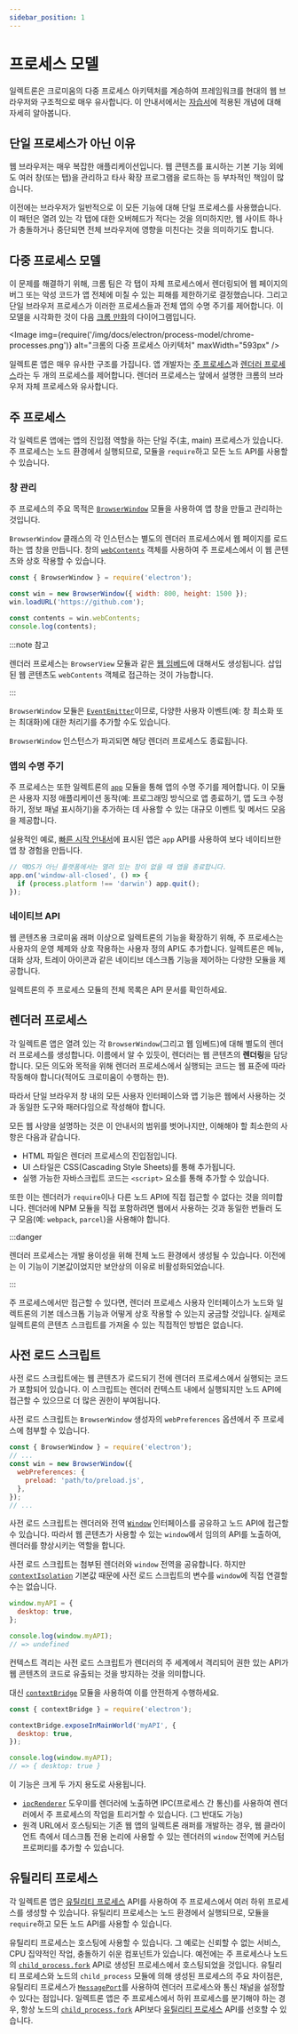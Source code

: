 ```yaml
---
sidebar_position: 1
---
```


# 프로세스 모델

일렉트론은 크로미움의 다중 프로세스 아키텍처를 계승하여 프레임워크를 현대의 웹 브라우저와 구조적으로 매우 유사합니다. 이 안내서에서는 [자습서](https://www.electronjs.org/docs/latest/tutorial/tutorial-prerequisites)에 적용된 개념에 대해 자세히 알아봅니다.

## 단일 프로세스가 아닌 이유

웹 브라우저는 매우 복잡한 애플리케이션입니다. 웹 콘텐츠를 표시하는 기본 기능 외에도 여러 창(또는 탭)을 관리하고 타사 확장 프로그램을 로드하는 등 부차적인 책임이 많습니다.

이전에는 브라우저가 일반적으로 이 모든 기능에 대해 단일 프로세스를 사용했습니다. 이 패턴은 열려 있는 각 탭에 대한 오버헤드가 적다는 것을 의미하지만, 웹 사이트 하나가 충돌하거나 중단되면 전체 브라우저에 영향을 미친다는 것을 의미하기도 합니다.

## 다중 프로세스 모델

이 문제를 해결하기 위해, 크롬 팀은 각 탭이 자체 프로세스에서 렌더링되어 웹 페이지의 버그 또는 악성 코드가 앱 전체에 미칠 수 있는 피해를 제한하기로 결정했습니다. 그리고 단일 브라우저 프로세스가 이러한 프로세스들과 전체 앱의 수명 주기를 제어합니다. 이 모델을 시각화한 것이 다음 [ 크롬 만화](https://www.google.com/googlebooks/chrome/)의 다이어그램입니다.

<Image
  img={require('/img/docs/electron/process-model/chrome-processes.png')}
  alt="크롬의 다중 프로세스 아키텍처"
  maxWidth="593px"
/>

일렉트론 앱은 매우 유사한 구조를 가집니다. 앱 개발자는 [주 프로세스](#주-프로세스)과 [렌더러 프로세스](#렌더러-프로세스)라는 두 개의 프로세스를 제어합니다. 렌더러 프로세스는 앞에서 설명한 크롬의 브라우저 자체 프로세스와 유사합니다.

## 주 프로세스

각 일렉트론 앱에는 앱의 진입점 역할을 하는 단일 주(主, main) 프로세스가 있습니다. 주 프로세스는 노드 환경에서 실행되므로, 모듈을 `require`하고 모든 노드 API를 사용할 수 있습니다.

### 창 관리

주 프로세스의 주요 목적은 [`BrowserWindow`](https://www.electronjs.org/docs/latest/api/browser-window) 모듈을 사용하여 앱 창을 만들고 관리하는 것입니다.

`BrowserWindow` 클래스의 각 인스턴스는 별도의 렌더러 프로세스에서 웹 페이지를 로드하는 앱 창을 만듭니다. 창의 [`webContents`](https://www.electronjs.org/docs/latest/api/web-contents) 객체를 사용하여 주 프로세스에서 이 웹 콘텐츠와 상호 작용할 수 있습니다.

```js title="main.js"
const { BrowserWindow } = require('electron');

const win = new BrowserWindow({ width: 800, height: 1500 });
win.loadURL('https://github.com');

const contents = win.webContents;
console.log(contents);
```

:::note 참고

렌더러 프로세스는 `BrowserView` 모듈과 같은 [웹 임베드](https://www.electronjs.org/docs/latest/tutorial/web-embeds)에 대해서도 생성됩니다. 삽입된 웹 콘텐츠도 `webContents` 객체로 접근하는 것이 가능합니다.

:::

`BrowserWindow` 모듈은 [`EventEmitter`](https://nodejs.org/api/events.html#events_class_eventemitter)이므로, 다양한 사용자 이벤트(예: 창 최소화 또는 최대화)에 대한 처리기를 추가할 수도 있습니다.

`BrowserWindow` 인스턴스가 파괴되면 해당 렌더러 프로세스도 종료됩니다.

### 앱의 수명 주기

주 프로세스는 또한 일렉트론의 [`app`](https://www.electronjs.org/docs/latest/api/app) 모듈을 통해 앱의 수명 주기를 제어합니다. 이 모듈은 사용자 지정 애플리케이션 동작(예: 프로그래밍 방식으로 앱 종료하기, 앱 도크 수정하기, 정보 패널 표시하기)을 추가하는 데 사용할 수 있는 대규모 이벤트 및 메서드 모음을 제공합니다.

실용적인 예로, [빠른 시작 안내서](../get-started/quick-start.mdx#창의-수명-주기-관리하기)에 표시된 앱은 `app` API를 사용하여 보다 네이티브한 앱 창 경험을 만듭니다.

```js title="main.js"
// 맥OS가 아닌 플랫폼에서는 열려 있는 창이 없을 때 앱을 종료합니다.
app.on('window-all-closed', () => {
  if (process.platform !== 'darwin') app.quit();
});
```

### 네이티브 API

웹 콘텐츠용 크로미움 래퍼 이상으로 일렉트론의 기능을 확장하기 위해, 주 프로세스는 사용자의 운영 체제와 상호 작용하는 사용자 정의 API도 추가합니다. 일렉트론은 메뉴, 대화 상자, 트레이 아이콘과 같은 네이티브 데스크톱 기능을 제어하는 ​​다양한 모듈을 제공합니다.

일렉트론의 주 프로세스 모듈의 전체 목록은 API 문서를 확인하세요.

## 렌더러 프로세스

각 일렉트론 앱은 열려 있는 각 `BrowserWindow`(그리고 웹 임베드)에 대해 별도의 렌더러 프로세스를 생성합니다. 이름에서 알 수 있듯이, 렌더러는 웹 콘텐츠의 **렌더링**을 담당합니다. 모든 의도와 목적을 위해 렌더러 프로세스에서 실행되는 코드는 웹 표준에 따라 작동해야 합니다(적어도 크로미움이 수행하는 한).

따라서 단일 브라우저 창 내의 모든 사용자 인터페이스와 앱 기능은 웹에서 사용하는 것과 동일한 도구와 패러다임으로 작성해야 합니다.

모든 웹 사양을 설명하는 것은 이 안내서의 범위를 벗어나지만, 이해해야 할 최소한의 사항은 다음과 같습니다.

- HTML 파일은 렌더러 프로세스의 진입점입니다.
- UI 스타일은 CSS(Cascading Style Sheets)를 통해 추가됩니다.
- 실행 가능한 자바스크립트 코드는 `<script>` 요소를 통해 추가할 수 있습니다.

또한 이는 렌더러가 `require`이나 다른 노드 API에 직접 접근할 수 없다는 것을 의미합니다. 렌더러에 NPM 모듈을 직접 포함하려면 웹에서 사용하는 것과 동일한 번들러 도구 모음(예: `webpack`, `parcel`)을 사용해야 합니다.

:::danger

렌더러 프로세스는 개발 용이성을 위해 전체 노드 환경에서 생성될 수 있습니다. 이전에는 이 기능이 기본값이었지만 보안상의 이유로 비활성화되었습니다.

:::

주 프로세스에서만 접근할 수 있다면, 렌더러 프로세스 사용자 인터페이스가 노드와 일렉트론의 기본 데스크톱 기능과 어떻게 상호 작용할 수 있는지 궁금할 것입니다. 실제로 일렉트론의 콘텐츠 스크립트를 가져올 수 있는 직접적인 방법은 없습니다.

## 사전 로드 스크립트

사전 로드 스크립트에는 웹 콘텐츠가 로드되기 전에 렌더러 프로세스에서 실행되는 코드가 포함되어 있습니다. 이 스크립트는 렌더러 컨텍스트 내에서 실행되지만 노드 API에 접근할 수 있으므로 더 많은 권한이 부여됩니다.

사전 로드 스크립트는 `BrowserWindow` 생성자의 `webPreferences` 옵션에서 주 프로세스에 첨부할 수 있습니다.

```js title="main.js"
const { BrowserWindow } = require('electron');
// ...
const win = new BrowserWindow({
  webPreferences: {
    preload: 'path/to/preload.js',
  },
});
// ...
```

사전 로드 스크립트는 렌더러와 전역 [`Window`](https://developer.mozilla.org/en-US/docs/Web/API/Window) 인터페이스를 공유하고 노드 API에 접근할 수 있습니다. 따라서 웹 콘텐츠가 사용할 수 있는 `window`에서 임의의 API를 노출하여, 렌더러를 향상시키는 역할을 합니다.

사전 로드 스크립트는 첨부된 렌더러와 `window` 전역을 공유합니다. 하지만 [`contextIsolation`](https://www.electronjs.org/docs/latest/tutorial/context-isolation) 기본값 때문에 사전 로드 스크립트의 변수를 `window`에 직접 연결할 수는 없습니다.

```js title="preload.js"
window.myAPI = {
  desktop: true,
};
```

```js title="renderer.js"
console.log(window.myAPI);
// => undefined
```

컨텍스트 격리는 사전 로드 스크립트가 렌더러의 주 세계에서 격리되어 권한 있는 API가 웹 콘텐츠의 코드로 유출되는 것을 방지하는 것을 의미합니다.

대신 [`contextBridge`](https://www.electronjs.org/docs/latest/api/context-bridge) 모듈을 사용하여 이를 안전하게 수행하세요.

```js title="preload.js"
const { contextBridge } = require('electron');

contextBridge.exposeInMainWorld('myAPI', {
  desktop: true,
});
```

```js title="renderer.js"
console.log(window.myAPI);
// => { desktop: true }
```

이 기능은 크게 두 가지 용도로 사용됩니다.

- [`ipcRenderer`](https://www.electronjs.org/docs/latest/api/ipc-renderer) 도우미를 렌더러에 노출하면 IPC(프로세스 간 통신)를 사용하여 렌더러에서 주 프로세스의 작업을 트리거할 수 있습니다. (그 반대도 가능)
- 원격 URL에서 호스팅되는 기존 웹 앱의 일렉트론 래퍼를 개발하는 경우, 웹 클라이언트 측에서 데스크톱 전용 논리에 사용할 수 있는 렌더러의 `window` 전역에 커스텀 프로퍼티를 추가할 수 있습니다.

## 유틸리티 프로세스

각 일렉트론 앱은 [유틸리티 프로세스](https://www.electronjs.org/docs/latest/api/utility-process) API를 사용하여 주 프로세스에서 여러 하위 프로세스를 생성할 수 있습니다. 유틸리티 프로세스는 노드 환경에서 실행되므로, 모듈을 `require`하고 모든 노드 API를 사용할 수 있습니다.

유틸리티 프로세스는 호스팅에 사용할 수 있습니다. 그 예로는 신뢰할 수 없는 서비스, CPU 집약적인 작업, 충돌하기 쉬운 컴포넌트가 있습니다. 예전에는 주 프로세스나 노드의 [`child_process.fork`](https://nodejs.org/dist/latest-v16.x/docs/api/child_process.html#child_processforkmodulepath-args-options) API로 생성된 프로세스에서 호스팅되었을 것입니다. 유틸리티 프로세스와 노드의 `child_process` 모듈에 의해 생성된 프로세스의 주요 차이점은, 유틸리티 프로세스가 [`MessagePort`](https://developer.mozilla.org/en-US/docs/Web/API/MessagePort)를 사용하여 렌더러 프로세스와 통신 채널을 설정할 수 있다는 점입니다. 일렉트론 앱은 주 프로세스에서 하위 프로세스를 분기해야 하는 경우, 항상 노드의 [`child_process.fork`](https://nodejs.org/dist/latest-v16.x/docs/api/child_process.html#child_processforkmodulepath-args-options) API보다 [유틸리티 프로세스](https://www.electronjs.org/docs/latest/api/utility-process) API를 선호할 수 있습니다.
